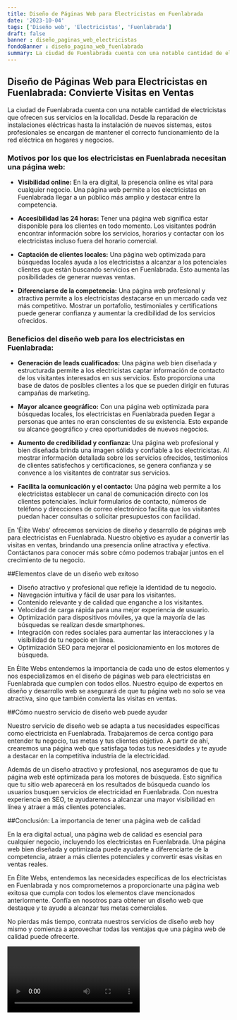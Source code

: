 ```yaml
---
title: Diseño de Páginas Web para Electricistas en Fuenlabrada
date: '2023-10-04'
tags: ['Diseño web', 'Electricistas', 'Fuenlabrada']
draft: false
banner : diseño_paginas_web_electricistas
fondoBanner : diseño_pagina_web_fuenlabrada
summary: La ciudad de Fuenlabrada cuenta con una notable cantidad de electricistas que ofrecen sus servicios en la localidad. Desde la reparación de instalaciones eléctricas hasta la instalación de nuevos sistemas, estos profesionales se encargan de mantener el correcto funcionamiento de la red eléctrica en hogares y negocios. 
---
```


## Diseño de Páginas Web para Electricistas en Fuenlabrada: Convierte Visitas en Ventas

La ciudad de Fuenlabrada cuenta con una notable cantidad de electricistas que ofrecen sus servicios en la localidad. Desde la reparación de instalaciones eléctricas hasta la instalación de nuevos sistemas, estos profesionales se encargan de mantener el correcto funcionamiento de la red eléctrica en hogares y negocios. 

### Motivos por los que los electricistas en Fuenlabrada necesitan una página web:

- **Visibilidad online:** En la era digital, la presencia online es vital para cualquier negocio. Una página web permite a los electricistas en Fuenlabrada llegar a un público más amplio y destacar entre la competencia.

- **Accesibilidad las 24 horas:** Tener una página web significa estar disponible para los clientes en todo momento. Los visitantes podrán encontrar información sobre los servicios, horarios y contactar con los electricistas incluso fuera del horario comercial.

- **Captación de clientes locales:** Una página web optimizada para búsquedas locales ayuda a los electricistas a alcanzar a los potenciales clientes que están buscando servicios en Fuenlabrada. Esto aumenta las posibilidades de generar nuevas ventas.

- **Diferenciarse de la competencia:** Una página web profesional y atractiva permite a los electricistas destacarse en un mercado cada vez más competitivo. Mostrar un portafolio, testimoniales y certifications puede generar confianza y aumentar la credibilidad de los servicios ofrecidos.

### Beneficios del diseño web para los electricistas en Fuenlabrada:

- **Generación de leads cualificados:** Una página web bien diseñada y estructurada permite a los electricistas captar información de contacto de los visitantes interesados en sus servicios. Esto proporciona una base de datos de posibles clientes a los que se pueden dirigir en futuras campañas de marketing.

- **Mayor alcance geográfico:** Con una página web optimizada para búsquedas locales, los electricistas en Fuenlabrada pueden llegar a personas que antes no eran conscientes de su existencia. Esto expande su alcance geográfico y crea oportunidades de nuevos negocios.

- **Aumento de credibilidad y confianza:** Una página web profesional y bien diseñada brinda una imagen sólida y confiable a los electricistas. Al mostrar información detallada sobre los servicios ofrecidos, testimonios de clientes satisfechos y certificaciones, se genera confianza y se convence a los visitantes de contratar sus servicios.

- **Facilita la comunicación y el contacto:** Una página web permite a los electricistas establecer un canal de comunicación directo con los clientes potenciales. Incluir formularios de contacto, números de teléfono y direcciones de correo electrónico facilita que los visitantes puedan hacer consultas o solicitar presupuestos con facilidad.

En 'Élite Webs' ofrecemos servicios de diseño y desarrollo de páginas web para electricistas en Fuenlabrada. Nuestro objetivo es ayudar a convertir las visitas en ventas, brindando una presencia online atractiva y efectiva. Contáctanos para conocer más sobre cómo podemos trabajar juntos en el crecimiento de tu negocio.

<GifSeo />

<Cta />

##Elementos clave de un diseño web exitoso

- Diseño atractivo y profesional que refleje la identidad de tu negocio.
- Navegación intuitiva y fácil de usar para los visitantes.
- Contenido relevante y de calidad que enganche a los visitantes.
- Velocidad de carga rápida para una mejor experiencia de usuario.
- Optimización para dispositivos móviles, ya que la mayoría de las búsquedas se realizan desde smartphones.
- Integración con redes sociales para aumentar las interacciones y la visibilidad de tu negocio en línea.
- Optimización SEO para mejorar el posicionamiento en los motores de búsqueda.

En Élite Webs entendemos la importancia de cada uno de estos elementos y nos especializamos en el diseño de páginas web para electricistas en Fuenlabrada que cumplen con todos ellos. Nuestro equipo de expertos en diseño y desarrollo web se asegurará de que tu página web no solo se vea atractiva, sino que también convierta las visitas en ventas.

##Cómo nuestro servicio de diseño web puede ayudar

Nuestro servicio de diseño web se adapta a tus necesidades específicas como electricista en Fuenlabrada. Trabajaremos de cerca contigo para entender tu negocio, tus metas y tus clientes objetivo. A partir de ahí, crearemos una página web que satisfaga todas tus necesidades y te ayude a destacar en la competitiva industria de la electricidad.

Además de un diseño atractivo y profesional, nos aseguramos de que tu página web esté optimizada para los motores de búsqueda. Esto significa que tu sitio web aparecerá en los resultados de búsqueda cuando los usuarios busquen servicios de electricidad en Fuenlabrada. Con nuestra experiencia en SEO, te ayudaremos a alcanzar una mayor visibilidad en línea y atraer a más clientes potenciales.

##Conclusión: La importancia de tener una página web de calidad

En la era digital actual, una página web de calidad es esencial para cualquier negocio, incluyendo los electricistas en Fuenlabrada. Una página web bien diseñada y optimizada puede ayudarte a diferenciarte de la competencia, atraer a más clientes potenciales y convertir esas visitas en ventas reales.

En Élite Webs, entendemos las necesidades específicas de los electricistas en Fuenlabrada y nos comprometemos a proporcionarte una página web exitosa que cumpla con todos los elementos clave mencionados anteriormente. Confía en nosotros para obtener un diseño web que destaque y te ayude a alcanzar tus metas comerciales.

No pierdas más tiempo, contrata nuestros servicios de diseño web hoy mismo y comienza a aprovechar todas las ventajas que una página web de calidad puede ofrecerte.

<Video />

<CtaBot job='Electricistas' city='Fuenlabrada'/>

<Gmaps query='Fuenlabrada+españa+maps' />